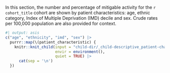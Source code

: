 In this section, the number and percentage of mitigable activity for the `r cohort_title` cohort are shown by patient characteristics: age, ethnic category, Index of Multiple Deprivation (IMD) decile and sex. Crude rates per 100,000 population are also provided for context.

::: panel-tabset
```r
#| output: asis
c("age", "ethnicity", "imd", "sex") |>
  purrr::map(\(patient_characteristic) {
    knitr::knit_child(input = "child-dir/_child-descriptive_patient-characteristics_panel-tabsets.qmd",
                      envir = environment(),
                      quiet = TRUE) |>
      cat(sep = '\n')
  })
```
:::